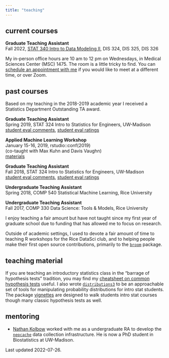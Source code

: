 ```yaml
---
title: "teaching"
---
```


## current courses

**Graduate Teaching Assistant**  
Fall 2022, [STAT 340 Intro to Data Modeling II](https://pages.stat.wisc.edu/~kdlevin/teaching/Fall2022/STAT340/), DIS 324, DIS 325, DIS 326  

My in-person office hours are 10 am to 12 pm on Wednesdays, in Medical Sciences Center (MSC) 1475. The room is a little tricky to find. You can [schedule an appointment with me](https://calendly.com/alexpghayes/officehours) if you would like to meet at a different time, or over Zoom.

## past courses

Based on my teaching in the 2018-2019 academic year I received a Statistics Department Outstanding TA award.

**Graduate Teaching Assistant**  
Spring 2019, STAT 324 Intro to Statistics for Engineers, UW-Madison  
[student eval comments](evals/s19-stat324-comments.pdf), [student eval ratings](evals/s19-stat324-ratings.pdf)

**Applied Machine Learning Workshop**  
January 15-16, 2019, rstudio::conf(2019)  
(co-taught with Max Kuhn and Davis Vaughn)  
[materials](https://github.com/topepo/rstudio-conf-2019)

**Graduate Teaching Assistant**  
Fall 2018, STAT 324 Intro to Statistics for Engineers, UW-Madison  
[student eval comments](evals/f18-stat324-comments.pdf), [student eval ratings](evals/f18-stat324-ratings.pdf)

**Undergraduate Teaching Assistant**  
Spring 2018, COMP 540 Statistical Machine Learning, Rice University

**Undergraduate Teaching Assistant**  
Fall 2017, COMP 330 Data Science: Tools & Models, Rice University

I enjoy teaching a fair amount but have not taught since my first year of graduate school due to funding that has allowed me to focus on research.

Outside of academic settings, I used to devote a fair amount of time to teaching R workshops for the Rice DataSci club, and to helping people make their first open source contributions, primarily to the [`broom`](https://broom.tidymodels.org/) package.

## teaching material

If you are teaching an introductory statistics class in the "barrage of hypothesis tests" tradition, you may find my [cheatsheet on common hypothesis tests](https://github.com/alexpghayes/classic-stats-formulas) useful. I also wrote [`distributions3`](https://alexpghayes.github.io/distributions3/dev/) to be an approachable set of tools for manipulating probability distributions for intro stat students. The package [vignettes](https://alexpghayes.github.io/distributions3/dev/articles/) are designed to walk students intro stat courses though many classic hypothesis tests as well.

## mentoring

- [Nathan Kolbow](https://wid.wisc.edu/people/nathan-kolbow/) worked with me as a undergraduate RA to develop the [`neocache`](https://github.com/alexpghayes/neocache) data collection infrastructure. He is now a PhD student in Biostatistics at UW-Madison.

Last updated 2022-07-26.